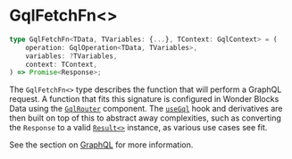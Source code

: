 
<Meta
    title="Packages / Data / Types / GqlFetchFn<>"
/>

# GqlFetchFn\<>

```ts
type GqlFetchFn<TData, TVariables: {...}, TContext: GqlContext> = (
    operation: GqlOperation<TData, TVariables>,
    variables: ?TVariables,
    context: TContext,
) => Promise<Response>;
```

The `GqlFetchFn<>` type describes the function that will perform a GraphQL request. A function that fits this signature is configured in Wonder Blocks Data using the <a href="./?path=/docs/packages-data-exports-gqlrouter--docs">`GqlRouter`</a> component. The <a href="./?path=/docs/packages-data-exports-usegql--docs">`useGql`</a> hook and derivatives are then built on top of this to abstract away complexities, such as converting the `Response` to a valid <a href="./?path=/docs/packages-data-types-result--docs">`Result<>`</a> instance, as various use cases see fit.

See the section on <a href="./?path=/docs/packages-data-graphql--docs">GraphQL</a> for more information.

